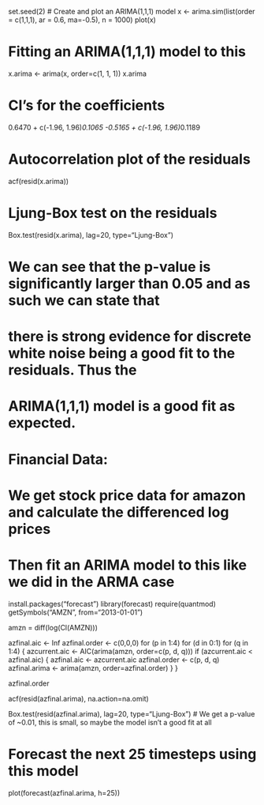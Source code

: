 set.seed(2)
# Create and plot an ARIMA(1,1,1) model 
x <- arima.sim(list(order = c(1,1,1), ar = 0.6, ma=-0.5), n = 1000)
plot(x)

# Fitting an ARIMA(1,1,1) model to this
x.arima <- arima(x, order=c(1, 1, 1))
x.arima

# CI's for the coefficients
0.6470 + c(-1.96, 1.96)*0.1065
-0.5165 + c(-1.96, 1.96)*0.1189

# Autocorrelation plot of the residuals
acf(resid(x.arima))

# Ljung-Box test on the residuals
Box.test(resid(x.arima), lag=20, type="Ljung-Box")

# We can see that the p-value is significantly larger than 0.05 and as such we can state that
# there is strong evidence for discrete white noise being a good fit to the residuals. Thus the
# ARIMA(1,1,1) model is a good fit as expected.

# Financial Data:
# We get stock price data for amazon and calculate the differenced log prices
# Then fit an ARIMA model to this like we did in the ARMA case
install.packages("forecast")
library(forecast)
require(quantmod)
getSymbols("AMZN", from="2013-01-01")

amzn = diff(log(Cl(AMZN)))

azfinal.aic <- Inf
azfinal.order <- c(0,0,0)
for (p in 1:4) for (d in 0:1) for (q in 1:4) {
  azcurrent.aic <- AIC(arima(amzn, order=c(p, d, q)))
  if (azcurrent.aic < azfinal.aic) {
    azfinal.aic <- azcurrent.aic
    azfinal.order <- c(p, d, q)
    azfinal.arima <- arima(amzn, order=azfinal.order)
  }
}

azfinal.order

acf(resid(azfinal.arima), na.action=na.omit)

Box.test(resid(azfinal.arima), lag=20, type="Ljung-Box")
# We get a p-value of ~0.01, this is small, so maybe the model isn't a good fit at all

# Forecast the next 25 timesteps using this model
plot(forecast(azfinal.arima, h=25))

